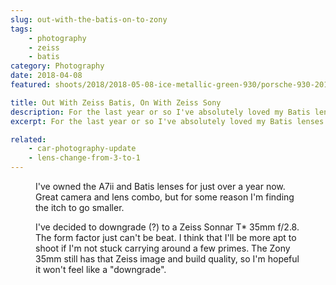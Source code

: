 ```yaml
---
slug: out-with-the-batis-on-to-zony
tags:
    - photography
    - zeiss
    - batis
category: Photography
date: 2018-04-08
featured: shoots/2018/2018-05-08-ice-metallic-green-930/porsche-930-2018_003

title: Out With Zeiss Batis, On With Zeiss Sony
description: For the last year or so I've absolutely loved my Batis lenses. However, I think it's time for a change to the Sony Zeiss
excerpt: For the last year or so I've absolutely loved my Batis lenses. However, I think it's time for a change to the Sony Zeiss. The whole point of going mirrorless was to keep size and weight down as much as possible.

related:
    - car-photography-update
    - lens-change-from-3-to-1
---
```



<Figure src="shoots/2018/2018-05-08-ice-metallic-green-930/porsche-930-2018_003.jpg" sizes="(min-width: 768px) 60vw, (min-width: 1024px) 700px, 100vw" />

I've owned the A7ii and Batis lenses for just over a year now. Great camera and lens combo, but for some reason I'm finding the itch to go smaller.

I've decided to downgrade (?) to a Zeiss Sonnar T\* 35mm f/2.8. The form factor just can't be beat. I think that I'll be more apt to shoot if I'm not stuck carrying around a few primes. The Zony 35mm still has that Zeiss image and build quality, so I'm hopeful it won't feel like a "downgrade".

<Figure src="shoots/2018/2018-05-08-ice-metallic-green-930/porsche-930-2018_008.jpg" sizes="(min-width: 768px) 60vw, (min-width: 1024px) 700px, 100vw" />
